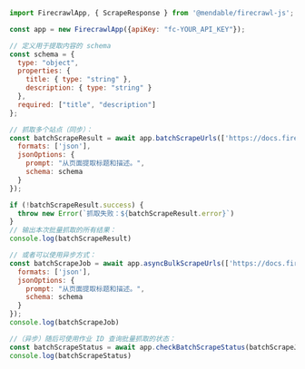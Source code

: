 ```js Node（Node.js）
import FirecrawlApp, { ScrapeResponse } from '@mendable/firecrawl-js';

const app = new FirecrawlApp({apiKey: "fc-YOUR_API_KEY"});

// 定义用于提取内容的 schema
const schema = {
  type: "object",
  properties: {
    title: { type: "string" },
    description: { type: "string" }
  },
  required: ["title", "description"]
};

// 抓取多个站点（同步）：
const batchScrapeResult = await app.batchScrapeUrls(['https://docs.firecrawl.dev', 'https://docs.firecrawl.dev/sdks/overview'], { 
  formats: ['json'],
  jsonOptions: {
    prompt: "从页面提取标题和描述。",
    schema: schema
  }
});

if (!batchScrapeResult.success) {
  throw new Error(`抓取失败：${batchScrapeResult.error}`)
}
// 输出本次批量抓取的所有结果：
console.log(batchScrapeResult)

// 或者可以使用异步方式：
const batchScrapeJob = await app.asyncBulkScrapeUrls(['https://docs.firecrawl.dev', 'https://docs.firecrawl.dev/sdks/overview'], { 
  formats: ['json'],
  jsonOptions: {
    prompt: "从页面提取标题和描述。",
    schema: schema
  }
});
console.log(batchScrapeJob)

//（异步）随后可使用作业 ID 查询批量抓取的状态：
const batchScrapeStatus = await app.checkBatchScrapeStatus(batchScrapeJob.id);
console.log(batchScrapeStatus)
```
